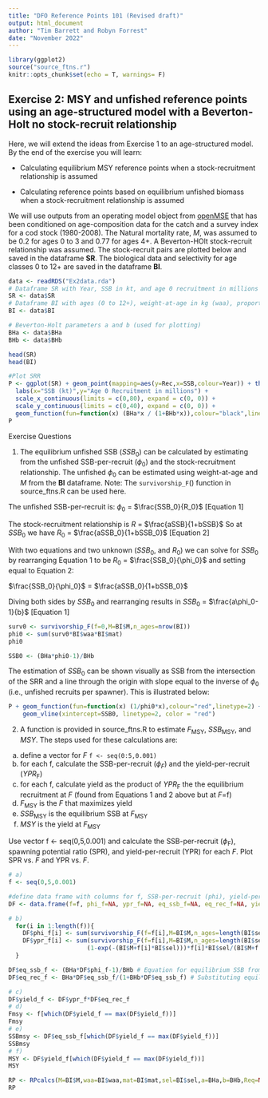 ```yaml
---
title: "DFO Reference Points 101 (Revised draft)"
output: html_document
author: "Tim Barrett and Robyn Forrest"
date: "November 2022"
---
```


```r
library(ggplot2)
source("source_ftns.r")
knitr::opts_chunk$set(echo = T, warnings= F)
```

## Exercise 2: MSY and unfished reference points using an age-structured model with a Beverton-Holt no stock-recruit relationship

Here, we will extend the ideas from Exercise 1 to an age-structured model. By the end of the exercise you will learn:

* Calculating equilibrium MSY reference points when a stock-recruitment relationship is assumed

* Calculating reference points based on equilibrium unfished biomass when a stock-recruitment relationship is assumed

We will use outputs from an operating model object from [openMSE](https://openmse.com/) that has been conditioned on age-composition data for the catch and a survey index for a cod stock (1980-2008). The Natural mortality rate, *M*, was assumed to be 0.2 for ages 0 to 3 and 0.77 for ages 4+. A Beverton-HOlt stock-recruit relationship was assumed. The stock-recruit pairs are plotted below and saved in the dataframe **SR**. The biological data and selectivity for age classes 0 to 12+ are saved in the dataframe **BI**.

```r
data <- readRDS("Ex2data.rda")
# Dataframe SR with Year, SSB in kt, and age 0 recruitment in millions
SR <- data$SR
# Dataframe BI with ages (0 to 12+), weight-at-age in kg (waa), proportion mature-at-age (mat), M, selectivity-at-age (sel)
BI <- data$BI

# Beverton-Holt parameters a and b (used for plotting)
BHa <- data$BHa
BHb <- data$BHb

head(SR)
head(BI)

#Plot SRR
P <- ggplot(SR) + geom_point(mapping=aes(y=Rec,x=SSB,colour=Year)) + theme_classic() + 
  labs(x="SSB (kt)",y="Age 0 Recruitment in millions") +
  scale_x_continuous(limits = c(0,80), expand = c(0, 0)) +
  scale_y_continuous(limits = c(0,40), expand = c(0, 0)) +
  geom_function(fun=function(x) (BHa*x / (1+BHb*x)),colour="black",linetype=1)
P

```

Exercise Questions

1. The equilibrium unfished SSB (*SSB*~0~) can be calculated by estimating from the unfished SSB-per-recruit ($\phi$~0~) and the stock-recruitment relationship. The unfished $\phi$~0~ can be estimated using weight-at-age and *M* from the **BI** dataframe. Note: The `survivorship_F`() function in source_ftns.R can be used here.


The unfished SSB-per-recruit is: $\phi_0$ = $\frac{SSB_0}{R_0}$ [Equation 1]


The stock-recruitment relationship is ${R}$ = $\frac{aSSB}{1+bSSB}$ So at *SSB*~0~ we have ${R_0}$ = $\frac{aSSB_0}{1+bSSB_0}$ [Equation 2]


With two equations and two unknown (*SSB*~0~, and *R*~0~) we can solve for *SSB*~0~ by rearranging Equation 1 to be ${R_0}$ = $\frac{SSB_0}{\phi_0}$ and setting equal to Equation 2:

$\frac{SSB_0}{\phi_0}$ = $\frac{aSSB_0}{1+bSSB_0}$ 

Diving both sides by *SSB*~0~ and rearranging results in $SSB_0$ = $\frac{a\phi_0-1}{b}$  [Equation 1]

```r
surv0 <- survivorship_F(f=0,M=BI$M,n_ages=nrow(BI))
phi0 <- sum(surv0*BI$waa*BI$mat)
phi0

SSB0 <- (BHa*phi0-1)/BHb
```

The estimation of *SSB*~0~ can be shown visually as SSB from the intersection of the SRR and a line through the origin with slope equal to the inverse of $\phi$~0~ (i.e., unfished recruits per spawner). This is illustrated below:


```r
P + geom_function(fun=function(x) (1/phi0*x),colour="red",linetype=2) +
    geom_vline(xintercept=SSB0, linetype=2, color = "red") 


```

2. A function is provided in source_ftns.R to estimate *F*~MSY~, *SSB*~MSY~, and *MSY*. The steps used for these calculations are:

a) define a vector for *F* `f <- seq(0:5,0.001)`
b) for each f, calculate the SSB-per-recruit ($\phi_F$) and the yield-per-recruit (*YPR*~F~)
c) for each f, calculate yield as the product of *YPR*~F~ the the equilibrium recruitment at *F* (found from Equations 1 and 2 above but at *F*=f)
d) *F*~MSY~ is the *F* that maximizes yield
e) *SSB*~MSY~ is the equilibrium SSB at *F*~MSY~
f) *MSY* is the yield at *F*~MSY~


Use vector f <- seq(0,5,0.001) and calculate the SSB-per-recruit ($\phi$~F~), spawning potential ratio (SPR), and yield-per-recruit (YPR) for each *F*. Plot SPR vs. *F* and YPR vs. *F*. 

```r
# a)
f <- seq(0,5,0.001)

#define data frame with columns for f, SSB-per-recruit (phi), yield-per-recruit, equilibrium SSB, equilibrium recruitment 
DF <- data.frame(f=f, phi_f=NA, ypr_f=NA, eq_ssb_f=NA, eq_rec_f=NA, yield_f=NA)

# b)
  for(i in 1:length(f)){
    DF$phi_f[i] <- sum(survivorship_F(f=f[i],M=BI$M,n_ages=length(BI$sel),sel=BI$sel,message=F)*BI$waa*BI$mat)
    DF$ypr_f[i] <- sum(survivorship_F(f=f[i],M=BI$M,n_ages=length(BI$sel),sel=BI$sel,message=F)*BI$waa*
                      (1-exp(-(BI$M+f[i]*BI$sel)))*f[i]*BI$sel/(BI$M+f[i]*BI$sel))
  }  

DF$eq_ssb_f <- (BHa*DF$phi_f-1)/BHb # Equation for equilibrium SSB from setting Equations 1 and 2 equal at the specified F
DF$eq_rec_f <- BHa*DF$eq_ssb_f/(1+BHb*DF$eq_ssb_f) # Substituting equilibrium SSB into the SRR

# c)
DF$yield_f <- DF$ypr_f*DF$eq_rec_f
# d)
Fmsy <- f[which(DF$yield_f == max(DF$yield_f))]
Fmsy
# e)
SSBmsy <- DF$eq_ssb_f[which(DF$yield_f == max(DF$yield_f))]
SSBmsy
# f)
MSY <- DF$yield_f[which(DF$yield_f == max(DF$yield_f))]
MSY

RP <- RPcalcs(M=BI$M,waa=BI$waa,mat=BI$mat,sel=BI$sel,a=BHa,b=BHb,Req=NA)
RP
```
